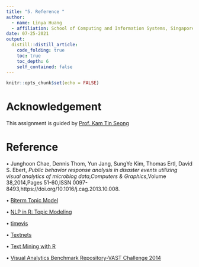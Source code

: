 ```yaml
---
title: "5. Reference "
author:
  - name: Linya Huang
  - affiliation: School of Computing and Information Systems, Singapore Management University
date: 07-25-2021
output:
  distill::distill_article:
    code_folding: true
    toc: true
    toc_depth: 6
    self_contained: false
---
```


```r
knitr::opts_chunk$set(echo = FALSE)
```

# Acknowledgement

This assignment is guided by [Prof. Kam Tin Seong](https://faculty.smu.edu.sg/profile/kam-tin-seong-486)


# Reference

• Junghoon Chae, Dennis Thom, Yun Jang, SungYe Kim, Thomas Ertl, David S. Ebert,
_Public behavior response analysis in disaster events utilizing visual analytics of microblog data,Computers & Graphics_,Volume 38,2014,Pages 51-60,ISSN 0097-8493,https://doi.org/10.1016/j.cag.2013.10.008.

• [Biterm Topic Model](https://github.com/bnosac/BTM)

• [NLP in R: Topic Modeling](https://www.kaggle.com/rtatman/nlp-in-r-topic-modelling)

• [timevis](https://github.com/daattali/timevis)

• [Textnets](https://github.com/cbail/textnets)

• [Text Mining with R](https://www.tidytextmining.com/)

• [Visual Analytics Benchmark Repository-VAST Challenge 2014](http://visualdata.wustl.edu/varepository/VAST%20Challenge%202014/challenges/MC3%20-%20Real-Time,%20Streaming%20Social%20Media/)
